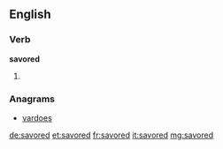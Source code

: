 ==English==

===Verb===
'''savored'''

# {{past of|savor}}

===Anagrams===
* [[vardoes#English|vardoes]]

[[de:savored]]
[[et:savored]]
[[fr:savored]]
[[it:savored]]
[[mg:savored]]